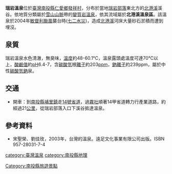 {{Coord|24.135948|121.1748339|type:landmark_dim:10000_source:GoogleMaps|display=title}}
'''瑞岩溫泉'''位於[[臺灣|臺灣]][[南投縣|南投縣]][[仁愛鄉|仁愛鄉]][[發祥村|發祥村]]，分布於當地[[瑞岩部落|瑞岩部落]]東北方的[[北港溪_(南投縣)|北港溪]]溪谷。依地質分類屬於[[雪山山脈|雪山山脈]]帶的[[變質岩|變質岩]][[溫泉|溫泉]]，依其流域屬於'''北港溪溫泉區'''。該溫泉於2004年[[颱風敏督利_(2004年)|敏督利颱風]]襲台時([[七二水災|七二水災]])，造成[[北港溪_(南投縣)|北港溪]]河床大量砂石淤積而遭到埋沒。

==泉質==
瑞岩溫泉水色清澈，無臭味，[[溫度|溫度]]約48-60.1℃，溫泉露頭處溫度可達70℃以上，[[酸鹼值|酸鹼值]]約[[pH|pH]]6.4-7，含[[碳酸|碳酸]][[氫|氫]]根[[離子|離子]]約203[[百萬分率|ppm]]，[[鈉|鈉]][[離子|離子]]約239ppm，屬於中性[[碳酸|碳酸]][[氫|氫]][[鈉|鈉]]泉。

==交通==
*開車：到[[南投縣|南投縣]][[埔里鎮|埔里鎮]]走[[台14線|14號省道]]，過[[霧社|霧社]]順著14甲省道轉力行產業道路，約經過21[[公里|公里]]，從瑞岩部落入口下溪谷抵達溫泉。

==參考資料==
*宋聖榮、劉佳玫，2003年，台灣的溫泉。遠足文化事業有限公司出版。ISBN 957-28031-7-4

{{溫泉小作品}}
{{台灣溫泉}}

[[category:臺灣溫泉|category:臺灣溫泉]]
[[category:南投縣地理|category:南投縣地理]]
[[Category:南投縣旅遊景點|Category:南投縣旅遊景點]]
